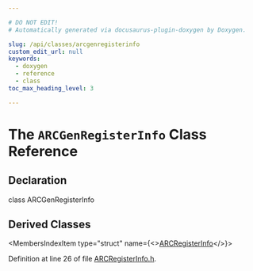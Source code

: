 ```yaml
---

# DO NOT EDIT!
# Automatically generated via docusaurus-plugin-doxygen by Doxygen.

slug: /api/classes/arcgenregisterinfo
custom_edit_url: null
keywords:
  - doxygen
  - reference
  - class
toc_max_heading_level: 3

---
```





# The `ARCGenRegisterInfo` Class Reference

<DoxygenPage pluginConfig={pluginConfig}>



## Declaration

<CodeBlock>class ARCGenRegisterInfo</CodeBlock>

## Derived Classes

<MembersIndex>

<MembersIndexItem
  type="struct"
  name={<><a href="/docs/api/structs/llvm/arcregisterinfo">ARCRegisterInfo</a></>}>
</MembersIndexItem>

</MembersIndex>


Definition at line 26 of file <a href="/docs/api/files/lib/lib/target/lib/target/arc/arcregisterinfo-h">ARCRegisterInfo.h</a>.

</DoxygenPage>

